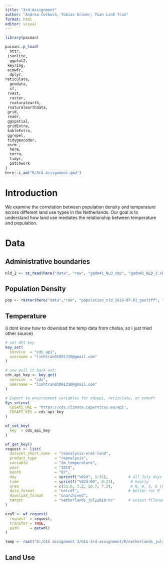 ```yaml
---
title: "3rd-Assignment"
author: "Andrea Češková, Tobias Grüner, Tuan Linh Tran"
format: html
editor: visual
---
```


```r
library(pacman)

pacman::p_load(
  httr,
 jsonlite,
  ggplot2,
 keyring,
 ecmwfr,
  dplyr,
reticulate,
  geodata,
  sf,
 rvest,
  raster,
  rnaturalearth,
 rnaturalearthdata,
 grid,
 readr,
 ggspatial,
 gridExtra,
 kableExtra,
 ggrepel,
 tidygeocoder,
 osrm ,
  here,
  terra,
  tidyr,
  patchwork
)
here::i_am("R/3rd-Assignment.qmd")
```

# Introduction

We examine the correlation between population density and temperature across different land use types in the Netherlands. Our goal is to understand how land use mediates the relationship between temperature and population.

# Data

## Administrative boundaries

```r
nld_2 <- st_read(here("data", "raw", "gadm41_NLD_shp", "gadm41_NLD_2.shp"))
```

## Population Density

```r
pop <- raster(here("data","raw", "population_nld_2019-07-01_geotiff", "population_nld_2019-07-01.tif"))
```

## Temperature

(i dont know how to download the temp data from chelsa, so i just tried other source)

```r

# set API key 
key_set(
  service  = "cds_api",
  username = "linhtran01091310@gmail.com"
)

# now pull it back out:
cds_api_key <- key_get(
  service  = "cds",
  username = "linhtran01091310@gmail.com"
)

# Export to environment variables for cdsapi, reticulate, or ecmwfr
Sys.setenv(
  CDSAPI_URL = "https://cds.climate.copernicus.eu/api",
  CDSAPI_KEY = cds_api_key
)
```

```r
wf_set_key(
  key  = cds_api_key
)

wf_get_key()
request <- list(
  dataset_short_name  = "reanalysis-era5-land",
  product_type        = "reanalysis",
  variable            = "2m_temperature",
  year                = "2019",
  month               = "07",
  day                 = sprintf("%02d", 1:31),         # all July days
  time                = sprintf("%02d:00", 0:23),       # hourly
  area                = c(53.6, 3.2, 50.7, 7.2),        # N, W, S, E (Netherlands)
  data_format         = "netcdf",                      # better for R
  download_format     = "unarchived",
  target              = "netherlands_july2019.nc"      # output filename
)

era5 <- wf_request(
  request  = request,
  transfer = TRUE,
  path     = getwd()
)
```

```r
temp <- rast("D:/GIS assignment 3/GIS-3rd-assignment/R/netherlands_july2019.nc")
```

## Land Use

```r

```
